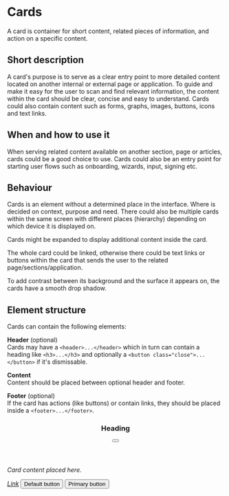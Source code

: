 
<Meta of={CardStories} />

# Cards

A card is container for short content, related pieces of information, and action on a specific content.

## Short description

A card's purpose is to serve as a clear entry point to more detailed content located on another internal or external page or application. To guide and make it easy for the user to scan and find relevant information, the content within the card should be clear, concise and easy to understand. Cards could also contain content such as forms, graphs, images, buttons, icons and text links.

## When and how to use it

When serving related content available on another section, page or articles, cards could be a good choice to use. Cards could also be an entry point for starting user flows such as onboarding, wizards, input, signing etc.

## Behaviour

Cards is an element without a determined place in the interface. Where is decided on context, purpose and need. There could also be multiple cards within the same screen with different places (hierarchy) depending on which device it is displayed on.

Cards might be expanded to display additional content inside the card.

The whole card could be linked, otherwise there could be text links or buttons within the card that sends the user to the related page/sections/application.

To add contrast between its background and the surface it appears on, the cards have a smooth drop shadow.

<Canvas of={CardStories.Card} />

## Element structure

Cards can contain the following elements:

**Header** (optional)<br />
Cards may have a `<header>...</header>` which in turn can contain a heading like `<h3>...</h3>` and optionally a `<button class="close">...</button>` if it's dismissable.

**Content**<br />
Content should be placed between optional header and footer.

**Footer** (optional)<br />
If the card has actions (like buttons) or contain links, they should be placed inside a `<footer>...</footer>`.


<section class="card">
  <header>
    <h3>Heading</h3>
    <button class="close" aria-label="Close">
      <i />
    </button>
  </header>
  <p>Card content placed here.</p>
  <footer>
    <a href="#" class="button link">Link</a>
    <button type="button">Default button</button>
    <button type="button" class="primary">Primary button</button>
  </footer>
</section>
